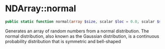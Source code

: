 # NDArray::normal

```php
public static function normal(array $size, scalar $loc = 0.0, scalar $scale = 1.0): NDArray;
```
Generates an array of random numbers from a normal distribution. The normal distribution, also
known as the Gaussian distribution, is a continuous probability distribution that is symmetric and bell-shaped